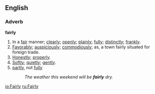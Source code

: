 ==English==

===Adverb===

'''fairly'''

#In a [[fair]] manner; [[clearly]]; [[openly]]; [[plainly]]; [[fully]]; [[distinctly]]; [[frankly]].
#[[Favorably]]; [[auspiciously]]; [[commodiously]]; as, a town fairly situated for foreign trade.
#[[Honestly]]; [[properly]].
#[[Softly]]; [[quietly]]; [[gently]].
#[[partly]], not [[fully]]
#:''The weather this weekend will be '''fairly''' dry.''

[[io:Fairly]]
[[ru:Fairly]]